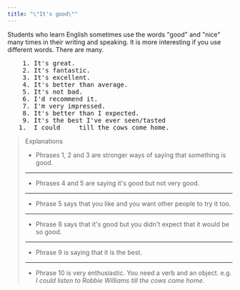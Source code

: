 ```yaml
---
title: "\"It's good\""
---
```


Students who learn English sometimes use the words "good" and "nice" many times in their writing and speaking. It is more interesting if you use different words. There are many.

<pre className="text-xl font-semibold font-sans leading-3">
    1. It's great.
    2. It's fantastic.
    3. It's excellent.
    4. It's better than average.
    5. It's not bad.
    6. I'd recommend it.
    7. I'm very impressed.
    8. It's better than I expected.
    9. It's the best I've ever seen/tasted
   1.  I could ___ till the cows come home.
</pre>

> Explanations
>
> - Phrases 1, 2 and 3 are stronger ways of saying that something is good.
>
> ---
>
> - Phrases 4 and 5 are saying it's good but not very good.
>
> ---
>
> - Phrase 5 says that you like and you want other people to try it too.
>
> ---
>
> - Phrase 8 says that it's good but you didn't expect that it would be so good.
>
> ---
>
> - Phrase 9 is saying that it is the best.
>
> ---
>
> - Phrase 10 is very enthusiastic. You need a verb and an object. e.g. _I could listen to Robbie Williams till the cows come home_.
